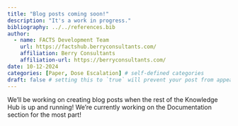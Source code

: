 ```yaml
---
title: "Blog posts coming soon!"
description: "It's a work in progress."
bibliography: ../../references.bib
author:
  - name: FACTS Development Team
    url: https://factshub.berryconsultants.com/
    affiliation: Berry Consultants
    affiliation-url: https://berryconsultants.com/
date: 10-12-2024
categories: [Paper, Dose Escalation] # self-defined categories
draft: false # setting this to `true` will prevent your post from appearing on your listing page until you're ready!
---
```


We'll be working on creating blog posts when the rest of the Knowledge Hub is up and running! We're currently working on the Documentation section for the most part!
